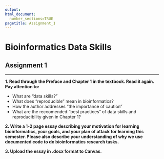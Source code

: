 ```yaml
---
output: 
html_document:
  number_sections=TRUE
pagetitle: Assignment_1
---
```


# **Bioinformatics Data Skills**

## Assignment 1 

___

**1. Read through the Preface and Chapter 1 in the textbook.  Read it again.  Pay attention to:**
  
  - What are "data skills?"
  - What does "reproducible" mean in bioinformatics?
  - How the author addresses "the importance of caution"
  - What are the reccomended "best practices" of data skills and reproducibility given in Chapter 1?
  
  
**2. Write a 1-2 page essay describing your motivation for learning bioinformatics, your goals, and your plan of attack for learning this semester. Please also describe your understanding of why we use documented code to do bioinformatics research tasks.**

**3. Upload the essay in .docx format to Canvas.**
  

